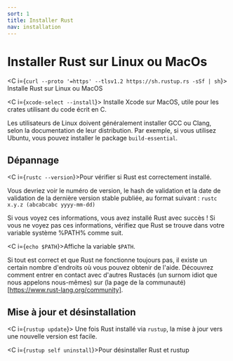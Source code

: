 ```yaml
---
sort: 1
title: Installer Rust
nav: installation
---
```


# Installer Rust sur Linux ou MacOs

<C i={`curl --proto '=https' --tlsv1.2 https://sh.rustup.rs -sSf | sh`}>
  Installe Rust sur Linux ou MacOS
</C>

<C i={`xcode-select --install`}>
  Installe Xcode sur MacOS, utile pour les crates utilisant du code écrit en C.
</C>

Les utilisateurs de Linux doivent généralement installer GCC ou Clang, selon la documentation de leur distribution. Par exemple, si vous utilisez Ubuntu, vous pouvez installer le package `build-essential`.

## Dépannage

<C i={`rustc --version`}>Pour vérifier si Rust est correctement installé.</C>

Vous devriez voir le numéro de version, le hash de validation et la date de validation de la dernière version stable publiée, au format suivant : `rustc x.y.z (abcabcabc yyyy-mm-dd)`

Si vous voyez ces informations, vous avez installé Rust avec succès ! Si vous ne voyez pas ces informations, vérifiez que Rust se trouve dans votre variable système %PATH% comme suit.

<C i={`echo $PATH`}>Affiche la variable `$PATH`.</C>

Si tout est correct et que Rust ne fonctionne toujours pas, il existe un certain nombre d'endroits où vous pouvez obtenir de l'aide. Découvrez comment entrer en contact avec d'autres Rustacés (un surnom idiot que nous appelons nous-mêmes) sur (la page de la communauté)[https://www.rust-lang.org/community].

## Mise à jour et désinstallation

<C i={`rustup update`}>
  Une fois Rust installé via `rustup`, la mise à jour vers une nouvelle version
  est facile.
</C>

<C i={`rustup self uninstall`}>Pour désinstaller Rust et rustup</C>
